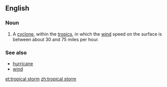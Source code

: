 ==English==

===Noun===
{{en-noun|head=[[tropical]] [[storm]]}}

# A [[cyclone]], within the [[tropics]], in which the [[wind]] speed on the surface is between about 30 and 75 miles per hour.

===See also===
*[[hurricane]]
*[[wind]]

[[et:tropical storm]]
[[zh:tropical storm]]